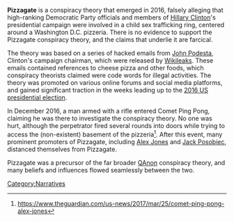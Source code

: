 '''Pizzagate''' is a conspiracy theory that emerged in 2016, falsely alleging that high-ranking Democratic Party officials and members of [[Hillary Clinton]]'s presidential campaign were involved in a child sex trafficking ring, centered around a Washington D.C. pizzeria. There is no evidence to support the Pizzagate conspiracy theory, and the claims that underlie it are farcical.

The theory was based on a series of hacked emails from [[John Podesta]], Clinton's campaign chairman, which were released by [[Wikileaks]]. These emails contained references to cheese pizza and other foods, which conspiracy theorists claimed were code words for illegal activities. The theory was promoted on various online forums and social media platforms, and gained significant traction in the weeks leading up to the [[2016 US presidential election]].

In December 2016, a man armed with a rifle entered Comet Ping Pong, claiming he was there to investigate the conspiracy theory. No one was hurt, although the perpetrator fired several rounds into doors while trying to access the (non-existent) basement of the pizzeria<ref>https://www.theguardian.com/us-news/2017/mar/25/comet-ping-pong-alex-jones</ref>. After this event, many prominent promoters of Pizzagate, including [[Alex Jones]] and [[Jack Posobiec]], distanced themselves from Pizzagate.

Pizzagate was a precursor of the far broader [[QAnon]] conspiracy theory, and many beliefs and influences flowed seamlessly between the two.

[[Category:Narratives]]
